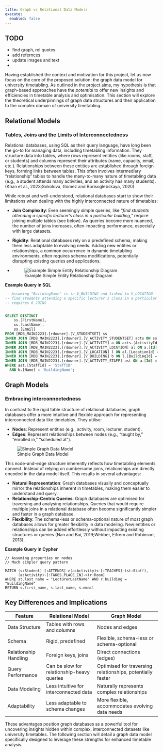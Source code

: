 ```yaml
---
title: Graph vs Relational Data Models
execute:
  enabled: false
---
```


::: callout-warning
## TODO

-   find graph, rel quotes
-   add refernces
-   update images and text
-   
:::

Having established the context and motivation for this project, let us now focus on the core of the proposed solution: the graph data model for university timetabling. As outlined in the [project aims](01-04-project.qmd), my hypothesis is that graph-based approaches have the *potential* to offer new insights and efficiencies in timetable analysis and optimisation. This section will explore the theoretical underpinnings of graph data structures and their application to the complex domain of university timetabling.



## Relational Models
### Tables, Joins and the Limits of Interconnectedness

Relational databases, using SQL as their query language, have long been the go-to for managing data, including timetabling information. They structure data into tables, where rows represent entities (like rooms, staff, or students) and columns represent their attributes (name, capacity, email, etc.). Relationships between these entities are established through foreign keys, forming links between tables. This often involves intermediary "relationship" tables to handle the many-to-many nature of timetabling data (e.g., a student attends many activities, and an activity has many students). (Khan et al., 2023;Sokolova, Gómez and Borisoglebskaya, 2020)

While robust and well-understood, relational databases start to show their limitations when dealing with the highly interconnected nature of timetables:

-   **Join Complexity**: Even seemingly simple queries, like *"find students attending a specific lecturer's class in a particular building,"* require joining multiple tables (see below). As queries become more nuanced, the number of joins increases, often impacting performance, especially with large datasets.

-   **Rigidity**: Relational databases rely on a predefined schema, making them less adaptable to evolving needs. Adding new entities or relationships, a common occurrence in dynamic timetabling environments, often requires schema modifications, potentially disrupting existing queries and applications.
-   
![Example Simple Entity Relationship Diagram](./images/RDB-small-light.png)

**Example Query in SQL**
```sql
-- Assuming "BuildingName" is in V_BUILDING and linked to V_LOCATION
-- find students attending a specific lecturer's class in a particular building
-- requires 6 JOINS


SELECT DISTINCT 
    ss.[FirstName], 
    ss.[LastName],
    ss.[Email]
FROM [RDB_MAIN2223].[rdowner].[V_STUDENTSET] ss
INNER JOIN [RDB_MAIN2223].[rdowner].[V_ACTIVITY_STUDENTSET] acts ON ss.[Id] = acts.[StudentSetId]
INNER JOIN [RDB_MAIN2223].[rdowner].[V_ACTIVITY] a ON acts.[ActivityId] = a.[Id]
INNER JOIN [RDB_MAIN2223].[rdowner].[V_ACTIVITY_LOCATION] al ON a.[Id] = al.[ActivityId]
INNER JOIN [RDB_MAIN2223].[rdowner].[V_LOCATION] l ON al.[LocationId] = l.[Id]
INNER JOIN [RDB_MAIN2223].[rdowner].[V_BUILDING] b ON l.[BuildingId] = b.[Id] # Assuming a BuildingId column in V_LOCATION
INNER JOIN [RDB_MAIN2223].[rdowner].[V_ACTIVITY_STAFF] ast ON a.[Id] = ast.[ActivityId]
WHERE ast.[StaffId] = 'StaffID'  
  AND b.[Name] = 'BuildingName'; 
```

## Graph Models
### Embracing interconnectedness

In contrast to the rigid table structure of relational databases, graph databases offer a more intuitive and flexible approach for representing interconnected data like timetables. They utilise:

-   **Nodes**: Represent entities (e.g., activity, room, lecturer, student).
-   **Edges**: Represent relationships between nodes (e.g., "taught by," "enrolled in," "scheduled at").

![Simple Graph Data Model](./images/graph-nodes-rels.png){.medium-image}

This node-and-edge structure inherently reflects how timetabling elements connect. Instead of relying on cumbersome joins, relationships are directly encoded in the data model itself. This results in several advantages:

-   **Natural Representation**: Graph databases visually and conceptually mirror the relationships inherent in timetables, making them easier to understand and query.
-   **Relationship-Centric Queries**: Graph databases are optimised for traversing and analysing relationships. Queries that would require multiple joins in a relational database often become significantly simpler and faster in a graph database.
-   **Flexibility**: The schema-less or schema-optional nature of most graph databases allows for greater flexibility in data modeling. New entities or relationships can be added effortlessly without impacting existing structures or queries (Nan and Bai, 2019;Webber, Eifrem and Robinson, 2013).

**Example Query in Cypher**
```cypher
// Assuming properties on nodes
// Much simpler query pattern

MATCH (s:Student)-[:ATTENDS]->(a:Activity)<-[:TEACHES]-(st:Staff), 
      (a:Activity)-[:TAKES_PLACE_IN]->(r:Room)
WHERE st.last_name = "LecturerLastName" AND r.building = "BuildingName"
RETURN s.first_name, s.last_name, s.email 
```

## Key Differences and Implications

:::{.table}

| Feature               | Relational Model                           | Graph Model                                                |
|------------------|------------------------|------------------------------|
| Data Structure        | Tables with rows and columns               | Nodes and edges                                            |
| Schema                | Rigid, predefined                          | Flexible, schema-less or schema-optional                   |
| Relationship Handling | Foreign keys, joins                        | Direct connections (edges)                                 |
| Query Performance     | Can be slow for relationship-heavy queries | Optimised for traversing relationships, potentially faster |
| Data Modeling         | Less intuitive for interconnected data     | Naturally represents complex relationships                 |
| Adaptability          | Less adaptable to schema changes           | More flexible, accommodates evolving data needs            |

:::

These advantages position graph databases as a powerful tool for uncovering insights hidden within complex, interconnected datasets like university timetables. The following section will detail a graph data model specifically designed to leverage these strengths for enhanced timetable analysis.